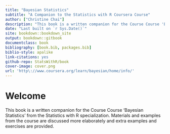 ```yaml
--- 
title: "Bayesian Statistics"
subtitle: "A Companion to the Statistics with R Coursera Course"
author: ["Christine Chai"]
description: "This book is a written companion for the Course Course 'Bayesian Statistics' from the Statistics with R specialization."
date: "Last built on `r Sys.Date()`"
site: bookdown::bookdown_site
output: bookdown::gitbook
documentclass: book
bibliography: [book.bib, packages.bib]
biblio-style: apalike
link-citations: yes
github-repo: StatsWithR/book
cover-image: cover.png
url: 'http\://www.coursera.org/learn/bayesian/home/info/'
---
```


# Welcome {-}

This book is a written companion for the Course Course 'Bayesian Statistics' from the Statistics with R specialization. Materials and examples from the course are discussed more elaborately and extra examples and exercises are provided.
